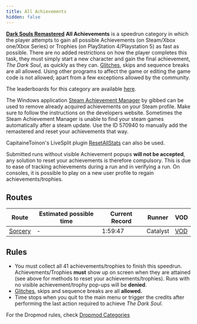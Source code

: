 ```yaml
---
title: All Achievements
hidden: false
---
```

[**Dark Souls Remastered**](/ds1remaster)    **All Achievements** is a speedrun category in which the player attempts to gain all possible Achievements (on Steam/Xbox one/Xbox Series) or Trophies (on PlayStation 4/Playstation 5) as fast as possible. There are no added restrictions on how the player completes this task, they must simply start a new character and gain the final achievement, *The Dark Soul*, as quickly as they can. [Glitches](/glitches), skips and sequence breaks are all allowed. Using other programs to affect the game or editing the game code is not allowed; apart from a few exceptions allowed by the community.

The leaderboards for this category are available [here](https://www.speedrun.com/darksoulsremastered/all_achievements).

The Windows application [Steam Achievement Manager](https://github.com/gibbed/SteamAchievementManager) by gibbed can be used to remove already acquired achievements on your Steam profile. Make sure to follow the instructions on the developers website. Sometimes the Steam Achievement Manager is unable to find your steam games automatically after a steam update. Use the ID 570940 to manually add the remastered and reset your achievements that way.

CapitaineToinon's LiveSplit plugin [ResetAllStats](https://github.com/CapitaineToinon/LiveSplit.ResetAllStats) can also be used.

Submitted runs without visible Achievement popups **will not be accepted**, any solution to reset your achievements is therefore compulsory. This is due to ease of tracking achievements during a run and in verifying a run. On consoles, it is possible to play on a new user profile to regain achievements/trophies.

## Routes

| Route | Estimated possible time | Current Record | Runner | VOD |
|-------|------------------------|----------------|---------|-----|
| [Sorcery](https://pastebin.com/XABkeeb8) | - | 1:59:47 | Catalyst | [VOD](https://youtu.be/Ylu3_O3pto4) |

## Rules

- You must collect all 41 achievements/trophies to finish this speedrun. Achievements/Trophies **must** show up on screen when they are attained (see above for methods to reset your achievements/trophies). Runs with no visible achievement/trophy pop-ups will be **denied**.
- [Glitches](/glitches), skips and sequence breaks are all **allowed.**
- Time stops when you quit to the main menu or trigger the credits after performing the last action required to achieve *The Dark Soul*.

For the Dropmod rules, check [Dropmod Categories](https://soulsspeedruns.com/ds1remaster/dropmod-categories/)